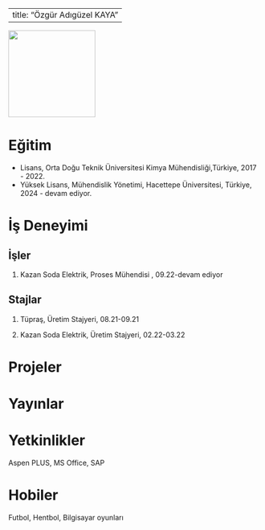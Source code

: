 
---
title: "Özgür Adıgüzel KAYA"
---

![](/assets/images/ozgurr.jpg){fig-align="center" width="173"}

# Eğitim

-   Lisans, Orta Doğu Teknik Üniversitesi Kimya Mühendisliği,Türkiye, 2017 - 2022.
-   Yüksek Lisans, Mühendislik Yönetimi, Hacettepe Üniversitesi, Türkiye, 2024 - devam ediyor.

# İş Deneyimi

## İşler

1.  Kazan Soda Elektrik, Proses Mühendisi , 09.22-devam ediyor

## Stajlar

1.  Tüpraş, Üretim Stajyeri, 08.21-09.21

2.  Kazan Soda Elektrik, Üretim Stajyeri, 02.22-03.22

# Projeler

# Yayınlar

# Yetkinlikler

Aspen PLUS, MS Office, SAP

# Hobiler

Futbol, Hentbol, Bilgisayar oyunları

```r

```
